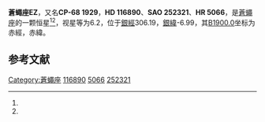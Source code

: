 {{Starbox begin
| name = 蒼蠅座EZ
}}
{{Starbox observe
| epoch = [[J2000.0|J2000.0]]
| constell = [[蒼蠅座|蒼蠅座]]<ref name=SIMBAD>{{cite web
 | url=http://simbad.u-strasbg.fr/simbad/sim-id?Ident=HR+5066
 | title=Pulsating variable Star
 | publisher=Centre de Données astronomiques de Strasbourg
 | work=SIMBAD
 | accessdate=2012-07-13
 | archive-date=2016-03-17
 | archive-url=https://web.archive.org/web/20160317202234/http://simbad.u-strasbg.fr/simbad/sim-id?Ident=HR+5066
 | dead-url=no
 }}</ref><ref name=DATA>{{cite web
 | url=http://vizier.u-strasbg.fr/viz-bin/VizieR-5?-out.add=.&-source=5050&-corr=PK=HR&-out.max=9999&HR=5066
 | title=VizieR Detailed Page
 | accessdate=2012-07-13
 | archive-date=2016-03-05
 | archive-url=https://web.archive.org/web/20160305033354/http://vizier.u-strasbg.fr/viz-bin/VizieR-5?-out.add=.&-source=5050&-corr=PK=HR&-out.max=9999&HR=5066
 | dead-url=no
 }}</ref>
| 星官 = 
| ra = {{RA|13|28|46.4}}<ref name=SIMBAD /><ref name=DATA />
| dec = {{DEC|-69|37|41}}<ref name=SIMBAD /><ref name=DATA />
| appmag_v = 6.2<ref name=SIMBAD /><ref name=DATA />
}}
{{Starbox character
| class = ApSi<ref name=SIMBAD /><ref name=DATA />
| b-v = 0.02<ref name=SIMBAD /><ref name=DATA />
| u-b = -0.42<ref name=SIMBAD /><ref name=DATA />
| r-i = <ref name=SIMBAD /><ref name=DATA />
| variable = 
}}
{{Starbox astrometry
| radial_v = -0.42
| prop_mo_ra = 16
| parallax = 
| p_error = 
}}
{{Starbox catalog
| names =CP-68 1929，[[SAO星表|SAO]] 252321，[[HD星表|HD]] 116890，[[HR星表|HR]] 5066}}
{{Starbox reference |Simbad=HR+5066}}
{{Starbox end}}

'''蒼蠅座EZ'''，又名'''CP-68 1929'''，'''HD 116890'''、'''SAO 252321'''、'''HR 5066'''，是[[蒼蠅座|蒼蠅座]]的一颗恒星<ref name=SIMBAD /><ref name=DATA />，视星等为6.2，位于[[銀道座標系|銀經]]306.19，[[銀道座標系|銀緯]]-6.99，其[[B1900.0|B1900.0]]坐标为赤經{{RA|13|21|30.9}}，赤緯{{DEC|-69|-6.99|28}}。

== 参考文献 ==
{{reflist}}

{{star-stub}}

{{蒼蠅座恒星}}
[[Category:蒼蠅座|Category:蒼蠅座]]
[[Category:HD和HDE天體|116890]]
[[Category:HR天體|5066]]
[[Category:SAO天體|252321]]